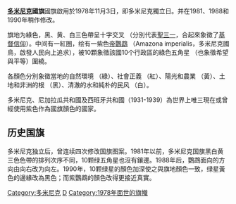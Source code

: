 
{{Infobox flag
| Name       = 多米尼克國旗
| Article    = 
| Nickname   =
| Image      = Flag of Dominica.svg
| Use        = 111111
| Symbol     =
| Proportion = 1:2
| Adoption   = 1990年使用
| Design     =
| Designer   = Alwin Bully
| Type       = National
| Image2     = Flag of the President of Dominica.svg
| Use2  = 
| Design2    = 多米尼克國總統旗
}}
'''[[多米尼克|多米尼克]]國旗'''國旗啟用於1978年11月3日，即多米尼克獨立日。并在1981、1988和1990年稍作修改。

旗地为綠色，黑、黄、白三色帶呈十字交叉 （分別代表[[聖三一|聖三一]]，合起來象徵了[[基督宗教|基督信仰]]）。中间有一紅圈，绘有一紫色[[帝鸚鵡|帝鸚鵡]] （Amazona imperialis，多米尼克國鳥，啟發人民向上追求），被10顆象徵該國10个行政區的綠色五角星 （也象徵希望與平等）圍繞。

各顏色分別象徵當地的自然環境 （綠）、社會正義 （紅）、陽光和農業 （黃）、土地和非洲的根 （黑）、清澈的水和純朴的民风 （白）。

多米尼克、尼加拉瓜共和國及西班牙共和國（1931-1939）為世界上唯三現在或曾經使用紫色作為國旗顏色的國家。

== 历史国旗 ==
多米尼克独立后，曾连续四次修改国旗图案。1981年以前，多米尼克国旗黑白黄三色色帶的排列次序不同，10颗绿五角星也沒有鑲邊。1988年后，鸚鵡面向的方向由向右改为向左。1990年，10颗绿星的顏色加深使之與旗地顏色一致，绿星黃色的邊緣改為黑色；而紫鸚鵡的顏色改得更接近真實。

{{flag gallery
|Flag of Dominica 1955-1965.svg|1955–1965
|Flag of Dominica (1965-1978).svg|1965–1978
|Flag of Dominica (1978-1981).svg|1978–1981
|Flag of Dominica 1981.svg| 1981–1988
|Flag of Dominica 1988.svg| 1988–1990
|Flag of Dominica.svg|1990-
}}


{{美洲題目|國旗}}

[[Category:多米尼克|Category:多米尼克]]
[[Category:國旗|D]]
[[Category:1978年面世的旗幟|Category:1978年面世的旗幟]]